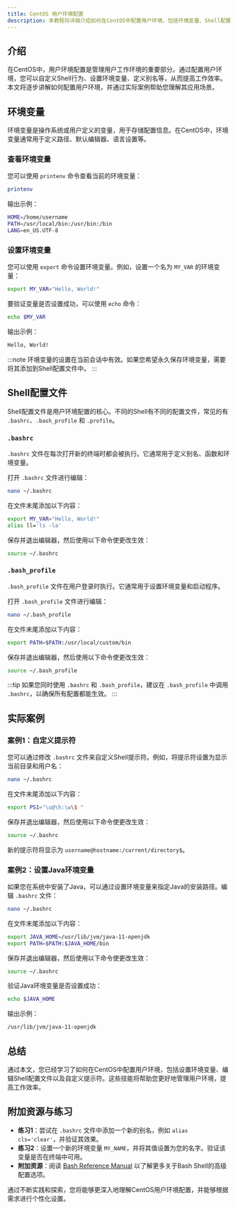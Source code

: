 ```yaml
---
title: CentOS 用户环境配置
description: 本教程将详细介绍如何在CentOS中配置用户环境，包括环境变量、Shell配置文件以及如何自定义用户环境以满足特定需求。适合初学者学习。
---
```


## 介绍

在CentOS中，用户环境配置是管理用户工作环境的重要部分。通过配置用户环境，您可以自定义Shell行为、设置环境变量、定义别名等，从而提高工作效率。本文将逐步讲解如何配置用户环境，并通过实际案例帮助您理解其应用场景。

## 环境变量

环境变量是操作系统或用户定义的变量，用于存储配置信息。在CentOS中，环境变量通常用于定义路径、默认编辑器、语言设置等。

### 查看环境变量

您可以使用 `printenv` 命令查看当前的环境变量：

```bash
printenv
```

输出示例：

```bash
HOME=/home/username
PATH=/usr/local/bin:/usr/bin:/bin
LANG=en_US.UTF-8
```

### 设置环境变量

您可以使用 `export` 命令设置环境变量。例如，设置一个名为 `MY_VAR` 的环境变量：

```bash
export MY_VAR="Hello, World!"
```

要验证变量是否设置成功，可以使用 `echo` 命令：

```bash
echo $MY_VAR
```

输出示例：

```bash
Hello, World!
```

:::note
环境变量的设置在当前会话中有效。如果您希望永久保存环境变量，需要将其添加到Shell配置文件中。
:::

## Shell配置文件

Shell配置文件是用户环境配置的核心。不同的Shell有不同的配置文件，常见的有 `.bashrc`、`.bash_profile` 和 `.profile`。

### `.bashrc`

`.bashrc` 文件在每次打开新的终端时都会被执行。它通常用于定义别名、函数和环境变量。

打开 `.bashrc` 文件进行编辑：

```bash
nano ~/.bashrc
```

在文件末尾添加以下内容：

```bash
export MY_VAR="Hello, World!"
alias ll='ls -la'
```

保存并退出编辑器，然后使用以下命令使更改生效：

```bash
source ~/.bashrc
```

### `.bash_profile`

`.bash_profile` 文件在用户登录时执行。它通常用于设置环境变量和启动程序。

打开 `.bash_profile` 文件进行编辑：

```bash
nano ~/.bash_profile
```

在文件末尾添加以下内容：

```bash
export PATH=$PATH:/usr/local/custom/bin
```

保存并退出编辑器，然后使用以下命令使更改生效：

```bash
source ~/.bash_profile
```

:::tip
如果您同时使用 `.bashrc` 和 `.bash_profile`，建议在 `.bash_profile` 中调用 `.bashrc`，以确保所有配置都能生效。
:::

## 实际案例

### 案例1：自定义提示符

您可以通过修改 `.bashrc` 文件来自定义Shell提示符。例如，将提示符设置为显示当前目录和用户名：

```bash
nano ~/.bashrc
```

在文件末尾添加以下内容：

```bash
export PS1="\u@\h:\w\$ "
```

保存并退出编辑器，然后使用以下命令使更改生效：

```bash
source ~/.bashrc
```

新的提示符将显示为 `username@hostname:/current/directory$`。

### 案例2：设置Java环境变量

如果您在系统中安装了Java，可以通过设置环境变量来指定Java的安装路径。编辑 `.bashrc` 文件：

```bash
nano ~/.bashrc
```

在文件末尾添加以下内容：

```bash
export JAVA_HOME=/usr/lib/jvm/java-11-openjdk
export PATH=$PATH:$JAVA_HOME/bin
```

保存并退出编辑器，然后使用以下命令使更改生效：

```bash
source ~/.bashrc
```

验证Java环境变量是否设置成功：

```bash
echo $JAVA_HOME
```

输出示例：

```bash
/usr/lib/jvm/java-11-openjdk
```

## 总结

通过本文，您已经学习了如何在CentOS中配置用户环境，包括设置环境变量、编辑Shell配置文件以及自定义提示符。这些技能将帮助您更好地管理用户环境，提高工作效率。

## 附加资源与练习

- **练习1**：尝试在 `.bashrc` 文件中添加一个新的别名，例如 `alias cls='clear'`，并验证其效果。
- **练习2**：设置一个新的环境变量 `MY_NAME`，并将其值设置为您的名字。验证该变量是否在终端中可用。
- **附加资源**：阅读 [Bash Reference Manual](https://www.gnu.org/software/bash/manual/bash.html) 以了解更多关于Bash Shell的高级配置选项。

通过不断实践和探索，您将能够更深入地理解CentOS用户环境配置，并能够根据需求进行个性化设置。